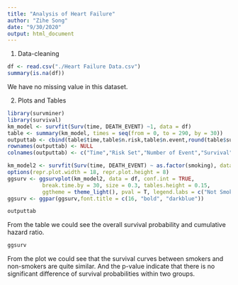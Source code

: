 ```yaml
---
title: "Analysis of Heart Failure"
author: "Zihe Song"
date: "9/30/2020"
output: html_document
---
```


1. Data-cleaning
```r
df <- read.csv("./Heart Failure Data.csv")
summary(is.na(df))
```
We have no missing value in this dataset.

2. Plots and Tables
```r
library(survminer)
library(survival)
km_model <- survfit(Surv(time, DEATH_EVENT) ~1, data = df)
table <- summary(km_model, times = seq(from = 0, to = 290, by = 30))
outputtab <- cbind(table$time,table$n.risk,table$n.event,round(table$surv,3),round(table$cumhaz,3))
rownames(outputtab) <- NULL
colnames(outputtab) <- c("Time","Risk Set","Number of Event","Survival","Hazard")

km_model2 <- survfit(Surv(time, DEATH_EVENT) ~ as.factor(smoking), data = df)
options(repr.plot.width = 18, repr.plot.height = 8)
ggsurv <- ggsurvplot(km_model2, data = df, conf.int = TRUE,
           break.time.by = 30, size = 0.3, tables.height = 0.15,
           ggtheme = theme_light(), pval = T, legend.labs = c("Not Smoking", "Smoking"))+labs(title="Kaplan-Meier Curves", surv.median.line = "hv")
ggsurv <- ggpar(ggsurv,font.title = c(16, "bold", "darkblue"))
```

```r
outputtab
```

From the table we could see the overall survival probability and cumulative hazard ratio.

```r
ggsurv
```

From the plot we could see that the survival curves between smokers and non-smokers are quite similar. And the p-value indicate that there is no significant difference of survival probabilities within two groups.


